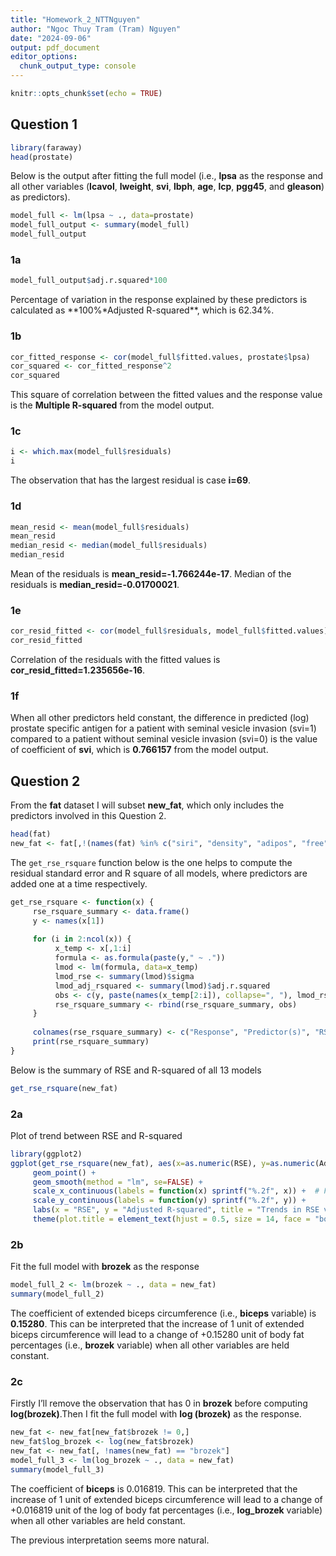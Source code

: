 ```yaml
---
title: "Homework_2_NTTNguyen"
author: "Ngoc Thuy Tram (Tram) Nguyen"
date: "2024-09-06"
output: pdf_document
editor_options: 
  chunk_output_type: console
---
```


```r
knitr::opts_chunk$set(echo = TRUE)
```


## Question 1
```r
library(faraway)
head(prostate)
```

Below is the output after fitting the full model (i.e., **lpsa** as the response and all other variables (**lcavol**, **lweight**, **svi**, **lbph**, **age**, **lcp**, **pgg45**, and **gleason**) as predictors).
```r
model_full <- lm(lpsa ~ ., data=prostate)
model_full_output <- summary(model_full)
model_full_output
```

### 1a
```r
model_full_output$adj.r.squared*100
```
Percentage of variation in the response explained by these predictors is calculated as **100%*Adjusted R-squared**, which is 62.34%.

### 1b
```r
cor_fitted_response <- cor(model_full$fitted.values, prostate$lpsa)
cor_squared <- cor_fitted_response^2
cor_squared
```
This square of correlation between the fitted values and the response value is the **Multiple R-squared** from the model output.

### 1c
```r
i <- which.max(model_full$residuals)
i
```
The observation that has the largest residual is case **i=69**.

### 1d
```r
mean_resid <- mean(model_full$residuals)
mean_resid
median_resid <- median(model_full$residuals)
median_resid
```
Mean of the residuals is **mean_resid=-1.766244e-17**.
Median of the residuals is **median_resid=-0.01700021**.

### 1e
```r
cor_resid_fitted <- cor(model_full$residuals, model_full$fitted.values)
cor_resid_fitted
```
Correlation of the residuals with the fitted values is **cor_resid_fitted=1.235656e-16**.

### 1f
When all other predictors held constant, the difference in predicted (log) prostate specific antigen for a patient with seminal vesicle invasion (svi=1) compared to a patient without seminal vesicle invasion (svi=0) is the value of coefficient of **svi**, which is **0.766157** from the model output.


## Question 2
From the **fat** dataset I will subset **new_fat**, which only includes the predictors involved in this Question 2.
```r
head(fat)
new_fat <- fat[,!(names(fat) %in% c("siri", "density", "adipos", "free"))] 
```

The `get_rse_rsquare` function below is the one helps to compute the residual standard error and R square of all models, where predictors are added one at a time respectively.
```r
get_rse_rsquare <- function(x) {
     rse_rsquare_summary <- data.frame()
     y <- names(x[1])
     
     for (i in 2:ncol(x)) {
          x_temp <- x[,1:i]
          formula <- as.formula(paste(y," ~ ."))
          lmod <- lm(formula, data=x_temp)
          lmod_rse <- summary(lmod)$sigma
          lmod_adj_rsquared <- summary(lmod)$adj.r.squared
          obs <- c(y, paste(names(x_temp[2:i]), collapse=", "), lmod_rse, lmod_adj_rsquared)
          rse_rsquare_summary <- rbind(rse_rsquare_summary, obs)
     }
     
     colnames(rse_rsquare_summary) <- c("Response", "Predictor(s)", "RSE", "Adjusted_R_squared")
     print(rse_rsquare_summary)
}
```     

Below is the summary of RSE and R-squared of all 13 models
```r
get_rse_rsquare(new_fat)
```

### 2a
Plot of trend between RSE and R-squared
```r
library(ggplot2)
ggplot(get_rse_rsquare(new_fat), aes(x=as.numeric(RSE), y=as.numeric(Adjusted_R_squared))) +
     geom_point() +
     geom_smooth(method = "lm", se=FALSE) +
     scale_x_continuous(labels = function(x) sprintf("%.2f", x)) +  # Format x-axis to 2 decimal places
     scale_y_continuous(labels = function(y) sprintf("%.2f", y)) +
     labs(x = "RSE", y = "Adjusted R-squared", title = "Trends in RSE vs Adjusted R-squared of all models") +
     theme(plot.title = element_text(hjust = 0.5, size = 14, face = "bold"))
```

### 2b
Fit the full model with **brozek** as the response
```r
model_full_2 <- lm(brozek ~ ., data = new_fat)
summary(model_full_2)
```

The coefficient of extended biceps circumference (i.e., **biceps** variable) is **0.15280**. This can be interpreted that the increase of 1 unit of extended biceps circumference will lead to a change of +0.15280 unit of body fat percentages (i.e., **brozek** variable) when all other variables are held constant.

### 2c
Firstly I'll remove the observation that has 0 in **brozek** before computing **log(brozek)**.Then I fit the full model with **log (brozek)** as the response.
```r
new_fat <- new_fat[new_fat$brozek != 0,]
new_fat$log_brozek <- log(new_fat$brozek)
new_fat <- new_fat[, !names(new_fat) == "brozek"]
model_full_3 <- lm(log_brozek ~ ., data = new_fat)
summary(model_full_3)
```

The coefficient of **biceps** is 0.016819. This can be interpreted that the increase of 1 unit of extended biceps circumference will lead to a change of +0.016819 unit of the log of body fat percentages (i.e., **log_brozek** variable) when all other variables are held constant. 

The previous interpretation seems more natural.
